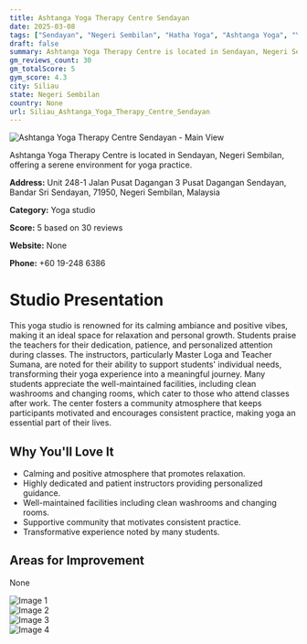 ```yaml
---
title: Ashtanga Yoga Therapy Centre Sendayan
date: 2025-03-08
tags: ["Sendayan", "Negeri Sembilan", "Hatha Yoga", "Ashtanga Yoga", "Yoga Therapy", "calm atmosphere", "personalized instruction", "Siliau"]  
draft: false
summary: Ashtanga Yoga Therapy Centre is located in Sendayan, Negeri Sembilan, offering a serene environment for yoga practice.
gm_reviews_count: 30
gm_totalScore: 5
gym_score: 4.3
city: Siliau
state: Negeri Sembilan
country: None
url: Siliau_Ashtanga_Yoga_Therapy_Centre_Sendayan
---
```


<div className="aspect-[16/9] relative my-8">
  <img 
    src="https://lh5.googleusercontent.com/p/AF1QipPPccjz_JJU7ycsU5Z-76-qbQaTrMhhw9tsE2kJ=w1920-h1080-k-no"
    alt="Ashtanga Yoga Therapy Centre Sendayan - Main View"
    className="object-cover absolute inset-0 w-full h-full rounded-lg"
  />
</div>

Ashtanga Yoga Therapy Centre is located in Sendayan, Negeri Sembilan, offering a serene environment for yoga practice.

**Address:** Unit 248-1 Jalan Pusat Dagangan 3 Pusat Dagangan Sendayan, Bandar Sri Sendayan, 71950, Negeri Sembilan, Malaysia

**Category:** Yoga studio

**Score:** 5 based on 30 reviews

**Website:** None

**Phone:** +60 19-248 6386

# Studio Presentation

This yoga studio is renowned for its calming ambiance and positive vibes, making it an ideal space for relaxation and personal growth. Students praise the teachers for their dedication, patience, and personalized attention during classes. The instructors, particularly Master Loga and Teacher Sumana, are noted for their ability to support students' individual needs, transforming their yoga experience into a meaningful journey. Many students appreciate the well-maintained facilities, including clean washrooms and changing rooms, which cater to those who attend classes after work. The center fosters a community atmosphere that keeps participants motivated and encourages consistent practice, making yoga an essential part of their lives.

## Why You'll Love It

- Calming and positive atmosphere that promotes relaxation.
- Highly dedicated and patient instructors providing personalized guidance.
- Well-maintained facilities including clean washrooms and changing rooms.
- Supportive community that motivates consistent practice.
- Transformative experience noted by many students.

## Areas for Improvement

None

<div className="grid grid-cols-1 xl:grid-cols-2 gap-4 my-8">
<div className="aspect-[4/3] relative"><img src="https://lh5.googleusercontent.com/p/AF1QipOZXVtbD6T4gCAJDj0k7ueLbyfWsstn3KzCvZjg=w1920-h1080-k-no" alt="Image 1" className="object-cover absolute inset-0 w-full h-full rounded-lg" /></div>
<div className="aspect-[4/3] relative"><img src="https://lh5.googleusercontent.com/p/AF1QipPliMQWEcnGcijZg2Uw3ekh1160eGO8GebUVq2i=w1920-h1080-k-no" alt="Image 2" className="object-cover absolute inset-0 w-full h-full rounded-lg" /></div>
<div className="aspect-[4/3] relative"><img src="https://lh5.googleusercontent.com/p/AF1QipOyghYOVWlKnjH-gqYl9uVKzFQmilOZvfzm4YXD=w1920-h1080-k-no" alt="Image 3" className="object-cover absolute inset-0 w-full h-full rounded-lg" /></div>
<div className="aspect-[4/3] relative"><img src="https://lh5.googleusercontent.com/p/AF1QipOT1_2MyXbwp39va8rVjb2TWHicjVhRBGHrwjoc=w1920-h1080-k-no" alt="Image 4" className="object-cover absolute inset-0 w-full h-full rounded-lg" /></div>
</div>